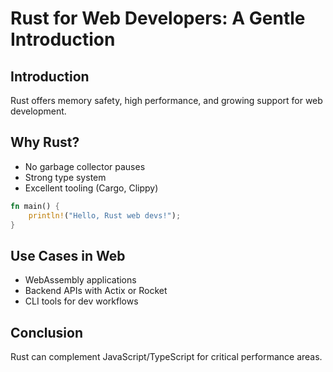 
<MdxLayout>

# Rust for Web Developers: A Gentle Introduction

## Introduction

Rust offers memory safety, high performance, and growing support for web development.

## Why Rust?

- No garbage collector pauses  
- Strong type system  
- Excellent tooling (Cargo, Clippy)  

```rust
fn main() {
    println!("Hello, Rust web devs!");
}
```

## Use Cases in Web

- WebAssembly applications
- Backend APIs with Actix or Rocket
- CLI tools for dev workflows

## Conclusion

Rust can complement JavaScript/TypeScript for critical performance areas.

</MdxLayout>